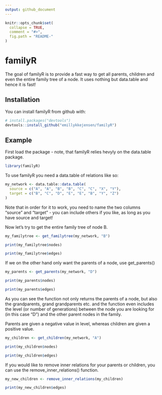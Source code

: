 ```yaml
---
output: github_document
---
```


<!-- README.md is generated from README.Rmd. Please edit that file -->

```r
knitr::opts_chunk$set(
  collapse = TRUE,
  comment = "#>",
  fig.path = "README-"
)
```

# familyR

The goal of familyR is to provide a fast way to get all parents, children and even the entire family tree of a node. It uses nothing but data.table and hence it is fast!

## Installation

You can install familyR from github with:

```r
# install.packages("devtools")
devtools::install_github("emillykkejensen/familyR")


```

## Example

First load the package - note, that familyR relies hevyly on the data.table package.

```r

library(familyR)

```

To use familyR you need a data.table of relations like so:

```r
my_network <- data.table::data.table(
  source = c("A", "A", "B", "B", "C", "C", "X", "Y"),
  target = c("B", "C", "D", "E", "E", "B", "Y", "Z")
)

```

Note that in order for it to work, you need to name the two columns "source" and "target" - you can include others if you like, as long as you have source and target!

Now let's try to get the entire family tree of node B.

```r

my_familytree <- get_familytree(my_network, "B")

print(my_familytree$nodes)

print(my_familytree$edges)

```

If we on the other hand only want the parents of a node, use get_parents()

```r

my_parents <- get_parents(my_network, "D")

print(my_parents$nodes)

print(my_parents$edges)

```

As you can see the function not only returns the parents of a node, but also the grandparents, grand grandparents etc. and the function even includes the level (or number of generations) between the node you are looking for (in this case "D") and the other parent nodes in the family. 

Parents are given a negative value in level, whereas children are given a positive value.

```r

my_children <- get_children(my_network, "A")

print(my_children$nodes)

print(my_children$edges)

```

If you would like to remove inner relations for your parents or children, you can use the remove_inner_relations() function.

```r

my_new_children <- remove_inner_relations(my_children)

print(my_new_children$edges)

```


